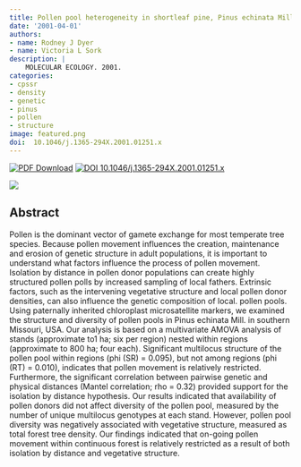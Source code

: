 ```yaml
---
title: Pollen pool heterogeneity in shortleaf pine, Pinus echinata Mill.
date: '2001-04-01'
authors:
- name: Rodney J Dyer
- name: Victoria L Sork
description: |
    MOLECULAR ECOLOGY. 2001.  
categories: 
- cpssr
- density
- genetic
- pinus
- pollen
- structure
image: featured.png
doi:  10.1046/j.1365-294X.2001.01251.x
---
```


 [![PDF Download](https://img.shields.io/badge/PDF-21B02C.svg)](https://drive.google.com/open?id=0B0T81CzLjtfPbVh5OWcydVpDSms) [![ DOI 10.1046/j.1365-294X.2001.01251.x](https://img.shields.io/badge/DOI-474747.svg)](https://doi.org/10.1046/j.1365-294X.2001.01251.x)

![]( featured.png )

## Abstract

Pollen is the dominant vector of gamete exchange for most temperate tree species. Because pollen movement influences the creation, maintenance and erosion of genetic structure in adult populations, it is important to understand what factors influence the process of pollen movement. Isolation by distance in pollen donor populations can create highly structured pollen polls by increased sampling of local fathers. Extrinsic factors, such as the intervening vegetative structure and local pollen donor densities, can also influence the genetic composition of local. pollen pools. Using paternally inherited chloroplast microsatellite markers, we examined the structure and diversity of pollen pools in Pinus echinata Mill. in southern Missouri, USA. Our analysis is based on a multivariate AMOVA analysis of stands (approximate to1 ha; six per region) nested within regions (approximate to 800 ha; four each). Significant multilocus structure of the pollen pool within regions (phi (SR) = 0.095), but not among regions (phi (RT) = 0.010), indicates that pollen movement is relatively restricted. Furthermore, the significant correlation between pairwise genetic and physical distances (Mantel correlation; rho = 0.32) provided support for the isolation by distance hypothesis. Our results indicated that availability of pollen donors did not affect diversity of the pollen pool, measured by the number of unique multilocus genotypes at each stand. However, pollen pool diversity was negatively associated with vegetative structure, measured as total forest tree density. Our findings indicated that on-going pollen movement within continuous forest is relatively restricted as a result of both isolation by distance and vegetative structure.
